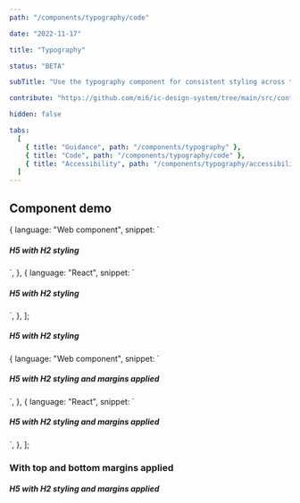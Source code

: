 ```yaml
---
path: "/components/typography/code"

date: "2022-11-17"

title: "Typography"

status: "BETA"

subTitle: "Use the typography component for consistent styling across typographical elements."

contribute: "https://github.com/mi6/ic-design-system/tree/main/src/content/structured/components/typography/code.mdx"

hidden: false

tabs:
  [
    { title: "Guidance", path: "/components/typography" },
    { title: "Code", path: "/components/typography/code" },
    { title: "Accessibility", path: "/components/typography/accessibility" },
  ]
---
```



## Component demo

  {
    language: "Web component",
    snippet: `<ic-typography variant="h2">
  <h5>H5 with H2 styling</h5>
</ic-typography>`,
  },
  {
    language: "React",
    snippet: `<IcTypography variant="h2">
  <h5>H5 with H2 styling</h5>
</IcTypography>`,
  },
];

<ComponentPreview snippets={snippets}>
  <IcTypography variant="h2">
    <h5>H5 with H2 styling</h5>
  </IcTypography>
</ComponentPreview>

  {
    language: "Web component",
    snippet: `<ic-typography variant="h2" apply-vertical-margins="true">
  <h5>H5 with H2 styling and margins applied</h5>
</ic-typography>`,
  },
  {
    language: "React",
    snippet: `<IcTypography variant="h2" applyVerticalMargins>
  <h5>H5 with H2 styling and margins applied</h5>
</IcTypography>`,
  },
];

<ComponentDetails component="ic-typography" />

### With top and bottom margins applied

<ComponentPreview snippets={spacingSnippets}>
  <IcTypography variant="h2" applyVerticalMargins>
    <h5>H5 with H2 styling and margins applied</h5>
  </IcTypography>
</ComponentPreview>
